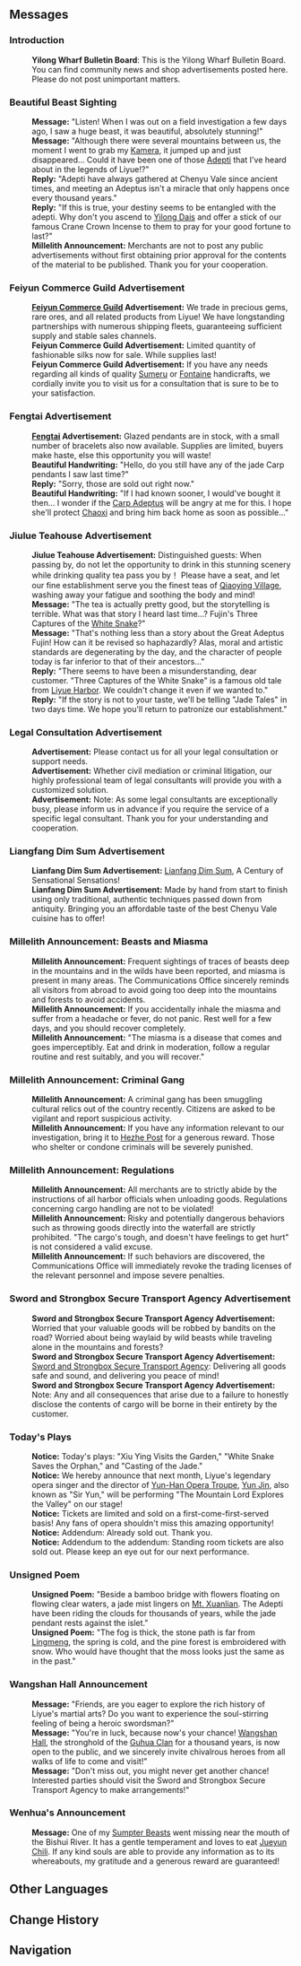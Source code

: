 {{Location Infobox
|image        = <gallery>
Sign Yilong Wharf Bulletin Board.png|In-game
Sign Yilong Wharf Bulletin Board Location.png|Map
</gallery>
|type         = Point of Interest
|type2        = Bulletin Board
|poi          = 
|subarea      = Yilong Wharf
|area         = Chenyu Vale: Upper Vale
|subregion    = Chenyu Vale
|region       = Liyue
}}
{{Location Intro|The '''Yilong Wharf Bulletin Board'''|description=}}

==Messages==
===Introduction===
{{Dialogue Start}}
:'''Yilong Wharf Bulletin Board''': This is the Yilong Wharf Bulletin Board. You can find community news and shop advertisements posted here. Please do not post unimportant matters.
{{Dialogue End}}

===Beautiful Beast Sighting===
{{Dialogue Start}}
:'''Message:''' "Listen! When I was out on a field investigation a few days ago, I saw a huge beast, it was beautiful, absolutely stunning!"
:'''Message:''' "Although there were several mountains between us, the moment I went to grab my [[Kamera]], it jumped up and just disappeared... Could it have been one of those [[Adepti]] that I've heard about in the legends of Liyue!?"
:'''Reply:''' "Adepti have always gathered at Chenyu Vale since ancient times, and meeting an Adeptus isn't a miracle that only happens once every thousand years."
:'''Reply:''' "If this is true, your destiny seems to be entangled with the adepti. Why don't you ascend to [[Yilong Dais]] and offer a stick of our famous Crane Crown Incense to them to pray for your good fortune to last?"
:'''Millelith Announcement:''' Merchants are not to post any public advertisements without first obtaining prior approval for the contents of the material to be published. Thank you for your cooperation.
{{Dialogue End}}

===Feiyun Commerce Guild Advertisement===
{{Dialogue Start}}
:'''[[Feiyun Commerce Guild]] Advertisement:''' We trade in precious gems, rare ores, and all related products from Liyue! We have longstanding partnerships with numerous shipping fleets, guaranteeing sufficient supply and stable sales channels.
:'''Feiyun Commerce Guild Advertisement:''' Limited quantity of fashionable silks now for sale. While supplies last!
:'''Feiyun Commerce Guild Advertisement:''' If you have any needs regarding all kinds of quality [[Sumeru]] or [[Fontaine]] handicrafts, we cordially invite you to visit us for a consultation that is sure to be to your satisfaction.
{{Dialogue End}}

===Fengtai Advertisement===
{{Dialogue Start}}
:'''[[Fengtai]] Advertisement:''' Glazed pendants are in stock, with a small number of bracelets also now available. Supplies are limited, buyers make haste, else this opportunity you will waste!
:'''Beautiful Handwriting:''' "Hello, do you still have any of the jade Carp pendants I saw last time?"
:'''Reply:''' "Sorry, those are sold out right now."
:'''Beautiful Handwriting:''' "If I had known sooner, I would've bought it then... I wonder if the [[Fujin|Carp Adeptus]] will be angry at me for this. I hope she'll protect [[Chaoxi]] and bring him back home as soon as possible..."
{{Dialogue End}}

===Jiulue Teahouse Advertisement===
{{Dialogue Start}}
:'''Jiulue Teahouse Advertisement:''' Distinguished guests: When passing by, do not let the opportunity to drink in this stunning scenery while drinking quality tea pass you by！ Please have a seat, and let our fine establishment serve you the finest teas of [[Qiaoying Village]], washing away your fatigue and soothing the body and mind!
:'''Message:''' "The tea is actually pretty good, but the storytelling is terrible. What was that story I heard last time...? Fujin's Three Captures of the [[Herblord|White Snake]]?"
:'''Message:''' "That's nothing less than a story about the Great Adeptus Fujin! How can it be revised so haphazardly? Alas, moral and artistic standards are degenerating by the day, and the character of people today is far inferior to that of their ancestors..."
:'''Reply:''' "There seems to have been a misunderstanding, dear customer. "Three Captures of the White Snake" is a famous old tale from [[Liyue Harbor]]. We couldn't change it even if we wanted to."
:'''Reply:''' "If the story is not to your taste, we'll be telling "Jade Tales" in two days time. We hope you'll return to patronize our establishment."
{{Dialogue End}}

===Legal Consultation Advertisement===
{{Dialogue Start}}
:'''Advertisement:''' Please contact us for all your legal consultation or support needs.
:'''Advertisement:''' Whether civil mediation or criminal litigation, our highly professional team of legal consultants will provide you with a customized solution.
:'''Advertisement:''' Note: As some legal consultants are exceptionally busy, please inform us in advance if you require the service of a specific legal consultant. Thank you for your understanding and cooperation.
{{Dialogue End}}

===Liangfang Dim Sum Advertisement===
{{Dialogue Start}}
:'''Lianfang Dim Sum Advertisement:''' [[Lianfang Dim Sum]], A Century of Sensational Sensations!
:'''Lianfang Dim Sum Advertisement:''' Made by hand from start to finish using only traditional, authentic techniques passed down from antiquity. Bringing you an affordable taste of the best Chenyu Vale cuisine has to offer!
{{Dialogue End}}

===Millelith Announcement: Beasts and Miasma===
{{Dialogue Start}}
:'''Millelith Announcement:''' Frequent sightings of traces of beasts deep in the mountains and in the wilds have been reported, and miasma is present in many areas. The Communications Office sincerely reminds all visitors from abroad to avoid going too deep into the mountains and forests to avoid accidents.
:'''Millelith Announcement:''' If you accidentally inhale the miasma and suffer from a headache or fever, do not panic. Rest well for a few days, and you should recover completely.
:'''Millelith Announcement:''' "The miasma is a disease that comes and goes imperceptibly. Eat and drink in moderation, follow a regular routine and rest suitably, and you will recover."
{{Dialogue End}}

===Millelith Announcement: Criminal Gang===
{{Dialogue Start}}
:'''Millelith Announcement:''' A criminal gang has been smuggling cultural relics out of the country recently. Citizens are asked to be vigilant and report suspicious activity.
:'''Millelith Announcement:''' If you have any information relevant to our investigation, bring it to [[Hezhe Post]] for a generous reward. Those who shelter or condone criminals will be severely punished.
{{Dialogue End}}

===Millelith Announcement: Regulations===
{{Dialogue Start}}
:'''Millelith Announcement:''' All merchants are to strictly abide by the instructions of all harbor officials when unloading goods. Regulations concerning cargo handling are not to be violated!
:'''Millelith Announcement:''' Risky and potentially dangerous behaviors such as throwing goods directly into the waterfall are strictly prohibited. "The cargo's tough, and doesn't have feelings to get hurt" is not considered a valid excuse.
:'''Millelith Announcement:''' If such behaviors are discovered, the Communications Office will immediately revoke the trading licenses of the relevant personnel and impose severe penalties.
{{Dialogue End}}

===Sword and Strongbox Secure Transport Agency Advertisement===
{{Dialogue Start}}
:'''Sword and Strongbox Secure Transport Agency Advertisement:''' Worried that your valuable goods will be robbed by bandits on the road? Worried about being waylaid by wild beasts while traveling alone in the mountains and forests?
:'''Sword and Strongbox Secure Transport Agency Advertisement:''' [[Sword and Strongbox Secure Transport Agency (Faction)|Sword and Strongbox Secure Transport Agency]]: Delivering all goods safe and sound, and delivering you peace of mind!
:'''Sword and Strongbox Secure Transport Agency Advertisement:''' Note: Any and all consequences that arise due to a failure to honestly disclose the contents of cargo will be borne in their entirety by the customer.
{{Dialogue End}}

===Today's Plays===
{{Dialogue Start}}
:'''Notice:''' Today's plays: "Xiu Ying Visits the Garden," "White Snake Saves the Orphan," and "Casting of the Jade."
:'''Notice:''' We hereby announce that next month, Liyue's legendary opera singer and the director of [[Yun-Han Opera Troupe]], [[Yun Jin]], also known as "Sir Yun," will be performing "The Mountain Lord Explores the Valley" on our stage!
:'''Notice:''' Tickets are limited and sold on a first-come-first-served basis! Any fans of opera shouldn't miss this amazing opportunity!
:'''Notice:''' Addendum: Already sold out. Thank you.
:'''Notice:''' Addendum to the addendum: Standing room tickets are also sold out. Please keep an eye out for our next performance.
{{Dialogue End}}

===Unsigned Poem===
{{Dialogue Start}}
:'''Unsigned Poem:''' "Beside a bamboo bridge with flowers floating on flowing clear waters, a jade mist lingers on [[Mt. Xuanlian]]. The Adepti have been riding the clouds for thousands of years, while the jade pendant rests against the islet."
:'''Unsigned Poem:''' "The fog is thick, the stone path is far from [[Mt. Lingmeng|Lingmeng]], the spring is cold, and the pine forest is embroidered with snow. Who would have thought that the moss looks just the same as in the past."
{{Dialogue End}}

===Wangshan Hall Announcement===
{{Dialogue Start}}
:'''Message:''' "Friends, are you eager to explore the rich history of Liyue's martial arts? Do you want to experience the soul-stirring feeling of being a heroic swordsman?"
:'''Message:''' "You're in luck, because now's your chance! [[Wangshan Hall]], the stronghold of the [[Guhua Clan]] for a thousand years, is now open to the public, and we sincerely invite chivalrous heroes from all walks of life to come and visit!"
:'''Message:''' "Don't miss out, you might never get another chance! Interested parties should visit the Sword and Strongbox Secure Transport Agency to make arrangements!"
{{Dialogue End}}

===Wenhua's Announcement===
{{See Also|Chili Con Cloudy}}
{{Dialogue Start}}
:'''Message:''' One of my [[Sumpter Beast]]s went missing near the mouth of the Bishui River. It has a gentle temperament and loves to eat [[Jueyun Chili]]. If any kind souls are able to provide any information as to its whereabouts, my gratitude and a generous reward are guaranteed!
{{Dialogue End}}
<!--
==Descriptions==
{{Description|}}
--><!--
==Soundtracks==
{{Soundtracks by Category Table|type=location}}
--><!--
==Lore==

==Gallery==
<gallery>

</gallery>

==Video Guides==
{{EVT
|video   = 
|caption = 
}}
-->
==Other Languages==
{{Other Languages
|en      = Yilong Wharf Bulletin Board
|zhs     = 遗珑埠公告板
|zhs_rm  = 
|zht     = 遺瓏埠公告板
|zht_rm  = 
|zh_tl   = 
|ja      = 遺瓏埠の告知板
|ja_rm   = Irou-fu no Kokuchiban
|ja_tl   = Yilong Wharf Bulletin Board
|ko      = 유롱항 게시판
|ko_tl   = Yilong Port Bulletin Board
|es      = Tablón de anuncios del Puerto Yilong
|es_tl   = Port Yilong Announcement Board
|fr      = Panneau d'affichage du Port Yilong
|fr_tl   = Yilong Port Display Board
|ru      = Доска объявлений порта Илун
|ru_tl   = Yilong Port Bulletin Board
|th      = กระดานข่าวสารท่าเรือ Yilong
|th_rm   = 
|th_tl   = 
|vi      = Bảng Thông Báo Bến Tàu Di Lung
|vi_tl   = 
|de      = Ankündigungstafel des Yilong-Piers
|de_tl   = Announcement Board of Yilong Pier
|id      = Papan Pengumuman Dermaga Yilong
|id_tl   = 
|pt      = Quadro de Avisos do Porto Yilong
|pt_tl   = 
|tr      = Yilong Rıhtımı İlan Panosu
|tr_tl   = 
|it      = Bacheca del Pontile Yilong
|it_tl   = 
}}

==Change History==
{{Change History|4.4}}

==Navigation==
{{PoI Navbox|Liyue}}